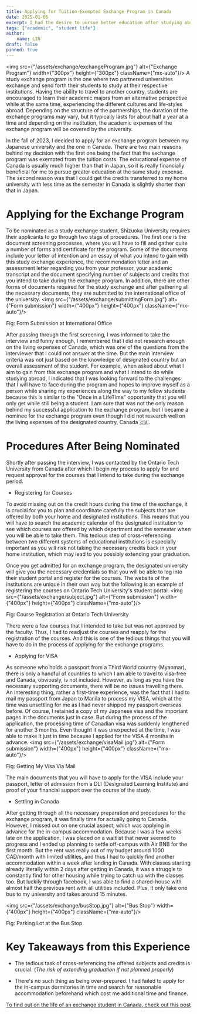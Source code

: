 ```yaml
---
title: Applying for Tuition-Exempted Exchange Program in Canada
date: 2025-01-06
excerpt: I had the desire to pursue better education after studying abroad in Japan for a year. And that is when I found out about the tuition-exempted study exchange between Canada and Japan. Even though I faced quite a few challenges in the initial stages of the exchange program, it was also an opportunity for me to improve myself as a scholar.
tags: ["academic", "student life"]
author:
    name: LIN
draft: false
pinned: true
---
```


<img src={"/assets/exchange/exchangeProgram.jpg"} alt={"Exchange Program"} width={"300px"} height={"300px"} className={"mx-auto"}/>
A study exchange program is the one where two partnered universities exchange and send forth their students to study at their respective institutions.
Having the ability to travel to another country, students are encouraged to learn their academic majors from an alternative perspective while at the same time, experiencing the different cultures and life-styles abroad.
Depending on the structure of the partnerships, the duration of the exchange programs may vary, but it typically lasts for about half a year at a time and depending on the institution, the academic expenses of the exchange program will be covered by the university.

In the fall of 2023, I decided to apply for an exchange program between my Japanese university and the one in Canada.
There are two main reasons behind my decision with the first one being the fact that the exchange program was exempted from the tuition costs.
The educational expense of Canada is usually much higher than that in Japan, so it is really financially beneficial for me to pursue greater education at the same study expense.
The second reason was that I could get the credits transferred to my home university with less time as the semester in Canada is slightly shorter than that in Japan.

# Applying for the Exchange Program
To be nominated as a study exchange student, Shizuoka University requires their applicants to go through two stags of procedures.
The first one is the document screening processes, where you will have to fill and gather quite a number of forms and certificate for the program.
Some of the documents include your letter of intention and an essay of what you intend to gain with this study exchange experience, the recommendation letter and an assessment letter regarding you from your professor, your academic transcript and the document specifying number of subjects and credits that you intend to take during the exchange program.
In addition, there are other forms of documents required for the study exchange and after gathering all the necessary documents, they are submitted to the international office of the university.
<img src={"/assets/exchange/submittingForm.jpg"} alt={"Form submission"} width={"400px"} height={"400px"} className={"mx-auto"}/>
<p className={"text-center"}>Fig: Form Submission at International Office</p>

After passing through the first screening, I was informed to take the interview and funny enough, I remembered that I did not research enough on the living expenses of Canada, which was one of the questions from the interviewer that I could not answer at the time. But the main interview criteria was not just based on the knowledge of designated country but an overall assessment of the student. For example, when asked about what I aim to gain from this exchange program and what I intend to do while studying abroad, I indicated that I was looking forward to the challenges that I will have to face during the program and hopes to improve myself as a person while sharing my experiences along the way to my fellow students because this is similar to the "Once in a LifeTime" opportunity that you will only get while still being a student.
I am sure that was not the only reason behind my successful application to the exchange program, but I became a nominee for the exchange program even though I did not research well on the living expenses of the designated country, Canada 🇨🇦.

# Procedures After Being Nominated

Shortly after passing the interview, I was contacted by the Ontario Tech University from Canada after which I begin my process to apply for and request approval for the courses that I intend to take during the exchange period.

- Registering for Courses

To avoid missing out on the credit hours during the time of the exchange, it is crucial for you to plan and coordinate carefully the subjects that are offered by both your home and designated institutions.
This means that you will have to search the academic calendar of the designated institution to see which courses are offered by which department and the semester when you will be able to take them.
This tedious step of cross-referencing between two different systems of educational institutions is especially important as you will risk not taking the necessary credits back in your home institution, which may lead to you possibly extending your graduation.

Once you get admitted for an exchange program, the designated university will give you the necessary credentials so that you will be able to log into their student portal and register for the courses.
The website of the institutions are unique in their own way but the following is an example of registering the courses on Ontario Tech University's student portal.
<img src={"/assets/exchange/subject.jpg"} alt={"Form submission"} width={"400px"} height={"400px"} className={"mx-auto"}/>
<p className={"text-center"}>Fig: Course Registration at Ontario Tech University</p>

There were a few courses that I intended to take but was not approved by the faculty. Thus, I had to readjust the courses and reapply for the registration of the courses.
And this is one of the tedious things that you will have to do in the process of applying for the exchange programs.

- Applying for VISA

As someone who holds a passport from a Third World country (Myanmar), there is only a handful of countries to which I am able to travel to visa-free and Canada, obviously, is not included.
However, as long as you have the necessary supporting documents, there will be no issues travelling there.
An interesting thing, rather a first-time experience, was the fact that I had to mail my passport from Japan to Manila to process my VISA, which at the time was unsettling for me as I had never shipped my passport overseas before.
Of course, I retained a copy of my Japanese visa and the important pages in the documents just in case.
But during the process of the application, the processing time of Canadian visa was suddenly lengthened for another 3 months.
Even thought it was unexpected at the time, I was able to make it just in time because I applied for the VISA 4 months in advance.
<img src={"/assets/exchange/visaMail.jpg"} alt={"Form submission"} width={"400px"} height={"400px"} className={"mx-auto"}/>
<p className={"text-center"}>Fig: Getting My Visa Via Mail</p>

The main documents that you will have to apply for the VISA include your passport, letter of admission from a DLI (Designated Learning Institute) and proof of your financial support over the course of the study.

- Settling in Canada

After getting through all the necessary preparation and procedures for the exchange program, it was finally time for actually going to Canada.
However, I missed out on one crucial aspect, which was applying in advance for the in-campus accommodation.
Because I was a few weeks late on the application, I was placed on a waitlist that never seemed to progress and I ended up planning to settle off-campus with Air BNB for the first month.
But the rent was really out of my budget around 1000 CAD/month with limited utilities, and thus I had to quickly find another accommodation within a week after landing in Canada.
With classes starting already literally within 2 days after getting in Canada, it was a struggle to constantly find for other housing while trying to catch up with the classes too.
But luckily through facebook, I was able to find a shared-house with almost half the previous rent with all utilities included.
Plus, it only take one bus to my university and takes around 15 minutes.

<img src={"/assets/exchange/busStop.jpg"} alt={"Bus Stop"} width={"400px"} height={"400px"} className={"mx-auto"}/>
<p className={"text-center"}>Fig: Parking Lot at the Bus Stop</p>

# Key Takeaways from this Experience

- The tedious task of cross-referencing the offered subjects and credits is crucial. (*The risk of extending graduation if not planned properly*)

- There's no such thing as being over-prepared. I had failed to apply for the in-campus dormitories in time and search for reasonable accommodation beforehand which cost me additional time and finance.

[To find out on the life of an exchange student in Canada, check out this post](pros-of-canada-study-exchange)